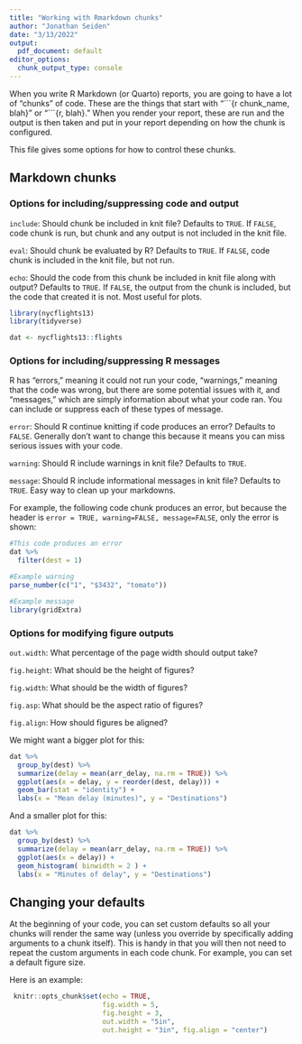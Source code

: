 ```yaml
---
title: "Working with Rmarkdown chunks"
author: "Jonathan Seiden"
date: "3/13/2022"
output:
  pdf_document: default
editor_options:
  chunk_output_type: console
---
```


When you write R Markdown (or Quarto) reports, you are going to have a lot of "chunks" of code. These are the things that start with "\`\`\`{r chunk_name, blah}" or "\`\`\`{r, blah}." When you render your report, these are run and the output is then taken and put in your report depending on how the chunk is configured.

This file gives some options for how to control these chunks.

## Markdown chunks

### Options for including/suppressing code and output

`include`: Should chunk be included in knit file? Defaults to `TRUE`. If `FALSE`, code chunk is run, but chunk and any output is not included in the knit file.

`eval`: Should chunk be evaluated by R? Defaults to `TRUE`. If `FALSE`, code chunk is included in the knit file, but not run.

`echo`: Should the code from this chunk be included in knit file along with output? Defaults to `TRUE`. If `FALSE`, the output from the chunk is included, but the code that created it is not. Most useful for plots.

```r
library(nycflights13)
library(tidyverse)

dat <- nycflights13::flights
```

### Options for including/suppressing R messages

R has "errors," meaning it could not run your code, "warnings," meaning that the code was wrong, but there are some potential issues with it, and "messages," which are simply information about what your code ran. You can include or suppress each of these types of message.

`error`: Should R continue knitting if code produces an error? Defaults to `FALSE`. Generally don't want to change this because it means you can miss serious issues with your code.

`warning`: Should R include warnings in knit file? Defaults to `TRUE`.

`message`: Should R include informational messages in knit file? Defaults to `TRUE`. Easy way to clean up your markdowns.

For example, the following code chunk produces an error, but because the header is `error = TRUE, warning=FALSE, message=FALSE`, only the error is shown:

```r
#This code produces an error
dat %>%
  filter(dest = 1)

#Example warning
parse_number(c("1", "$3432", "tomato"))

#Example message
library(gridExtra)

```

### Options for modifying figure outputs

`out.width`: What percentage of the page width should output take?

`fig.height`: What should be the height of figures?

`fig.width`: What should be the width of figures?

`fig.asp`: What should be the aspect ratio of figures?

`fig.align`: How should figures be aligned?

We might want a bigger plot for this:

```r
dat %>% 
  group_by(dest) %>% 
  summarize(delay = mean(arr_delay, na.rm = TRUE)) %>%  
  ggplot(aes(x = delay, y = reorder(dest, delay))) +
  geom_bar(stat = "identity") +
  labs(x = "Mean delay (minutes)", y = "Destinations")
```

And a smaller plot for this:

```r
dat %>% 
  group_by(dest) %>% 
  summarize(delay = mean(arr_delay, na.rm = TRUE)) %>%  
  ggplot(aes(x = delay)) +
  geom_histogram( binwidth = 2 ) +
  labs(x = "Minutes of delay", y = "Destinations")
```


## Changing your defaults

At the beginning of your code, you can set custom defaults so all your chunks will render the same way (unless you override by specifically adding arguments to a chunk itself). This is handy in that you will then not need to repeat the custom arguments in each code chunk. For example, you can set a default figure size.

Here is an example:

```r
 knitr::opts_chunk$set(echo = TRUE, 
                       fig.width = 5,
                       fig.height = 3,
                       out.width = "5in", 
                       out.height = "3in", fig.align = "center")
```
